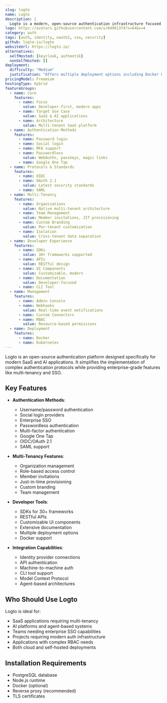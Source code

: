 ```yaml
---
slug: logto
name: Logto
description: |
  Logto is a modern, open-source authentication infrastructure focused on SaaS and AI applications. It provides multi-tenancy, enterprise SSO, and RBAC capabilities while simplifying OIDC and OAuth 2.1 implementation.
logo: https://avatars.githubusercontent.com/u/84981374?s=64&v=4
category: auth
tags: [auth, identity, oauth2, sso, security]
github: logto-io/logto
websiteUrl: https://logto.io/
alternatives:
  selfHosted: [keycloak, authentik]
  nonSelfHosted: []
deployment:
  difficulty: "Medium"
  justification: "Offers multiple deployment options including Docker Compose and Node.js, requires understanding of auth concepts."
pricingModel: Freemium
hostingType: Hybrid
featureGroups:
  - name: Core
    features:
      - name: Focus
        value: Developer-first, modern apps
      - name: Target Use Case
        value: SaaS & AI applications
      - name: Architecture
        value: Multi-tenant SaaS platform
  - name: Authentication Methods
    features:
      - name: Password login
      - name: Social login
      - name: MFA support
      - name: Passwordless
        value: WebAuthn, passkeys, magic links
      - name: Google One Tap
  - name: Protocols & Standards
    features:
      - name: OIDC
      - name: OAuth 2.1
        value: Latest security standards
      - name: SAML
  - name: Multi-Tenancy
    features:
      - name: Organizations
        value: Native multi-tenant architecture
      - name: Team Management
        value: Member invitations, JIT provisioning
      - name: Custom Branding
        value: Per-tenant customization
      - name: Isolation
        value: Cross-tenant data separation
  - name: Developer Experience
    features:
      - name: SDKs
        value: 30+ frameworks supported
      - name: APIs
        value: RESTful design
      - name: UI Components
        value: Customizable, modern
      - name: Documentation
        value: Developer-focused
      - name: CLI Tool
  - name: Management
    features:
      - name: Admin Console
      - name: Webhooks
        value: Real-time event notifications
      - name: Custom Connectors
      - name: RBAC
        value: Resource-based permissions
  - name: Deployment
    features:
      - name: Docker
      - name: Kubernetes
---
```


Logto is an open-source authentication platform designed specifically for modern
SaaS and AI applications. It simplifies the implementation of complex
authentication protocols while providing enterprise-grade features like
multi-tenancy and SSO.

## Key Features

- **Authentication Methods**:

  - Username/password authentication
  - Social login providers
  - Enterprise SSO
  - Passwordless authentication
  - Multi-factor authentication
  - Google One Tap
  - OIDC/OAuth 2.1
  - SAML support

- **Multi-Tenancy Features**:

  - Organization management
  - Role-based access control
  - Member invitations
  - Just-in-time provisioning
  - Custom branding
  - Team management

- **Developer Tools**:

  - SDKs for 30+ frameworks
  - RESTful APIs
  - Customizable UI components
  - Extensive documentation
  - Multiple deployment options
  - Docker support

- **Integration Capabilities**:
  - Identity provider connections
  - API authentication
  - Machine-to-machine auth
  - CLI tool support
  - Model Context Protocol
  - Agent-based architectures

## Who Should Use Logto

Logto is ideal for:

- SaaS applications requiring multi-tenancy
- AI platforms and agent-based systems
- Teams needing enterprise SSO capabilities
- Projects requiring modern auth infrastructure
- Applications with complex RBAC needs
- Both cloud and self-hosted deployments

## Installation Requirements

- PostgreSQL database
- Node.js runtime
- Docker (optional)
- Reverse proxy (recommended)
- TLS certificates

